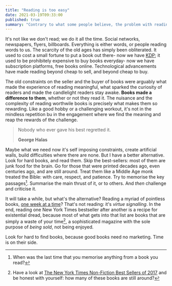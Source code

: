 ```yaml
---
title: "Reading is too easy"
date: 2021-03-19T09:33:00
published: true
summary: "Contrary to what some people believe, the problem with reading is that it's not hard enough to be engaging."
---
```


It's not like we don't read; we do it all the time. Social networks, newspapers, flyers, billboards. Everything is either
words, or people reading words to us. The scarcity of the old ages has simply been obliterated. It used to cost a small fortune
to put a book out there- now we have [KDP](https://kdp.amazon.com/en_US/); it used to be prohibitely expensive to buy books
everyday- now we have subscription platforms, free books online. Technological advancements have made reading beyond cheap
to sell, and beyond cheap to buy.

The old constraints on the seller and the buyer of books were arguably what made the experience of reading meaningful, what
sparked the curiosity of readers and made the candlelight readers stay awake. **Books made a difference to them**, whether or not
they read it. The nuisance and the complexity of reading worthwile books is precisely what makes them so rewarding. Like
a good hobby or a challenging workout, it's not in the mindless repetition bu in the engagement where we find the meaning
and reap the rewards of the challenge.

> Nobody who ever gave his best regretted it.
>
> **George Halas**

Maybe what we need now it's self imposing constraints, create artificial walls, build difficulties where there are none.
But I have a better alternative. Look for hard books, and read them. Skip the best-sellers: most of them are junk food
for the brain. Go for those that were printed decades ago, even centuries ago, and are still around. Treat them like a
Middle Age monk treated the Bible: with care, respect, and patience. Try to memorise the key passages[^1]. Summarise the
main thrust of it, or to others. And *then* challenge and criticise it.

It will take a while, but what's the alternative? Reading a myriad of pointless books, [one week at a time](https://www.huffpost.com/entry/new-years-resolution-read-52-books-in-a-year_n_58489b03e4b064104145a4b2)?
That's not reading: it's *virtue signalling*. In the end, reading one New York Times bestseller after another is a recipe
for existential dread, because most of what gets into that list are books that are simply a waste of your time[^2], a sophisticated
magazine with the sole purpose of *being sold*, not being enjoyed. 

Look for hard to find books, because good books need no marketing. Time is on their side.



[^1]: When was the last time that you memorise anything from a book you read?
[^2]: Have a look at [The New York Times Non-Fiction Best Sellers of 2017](https://en.wikipedia.org/wiki/The_New_York_Times_Non-Fiction_Best_Sellers_of_2017) and be honest with yourself: how many of these books are still around?